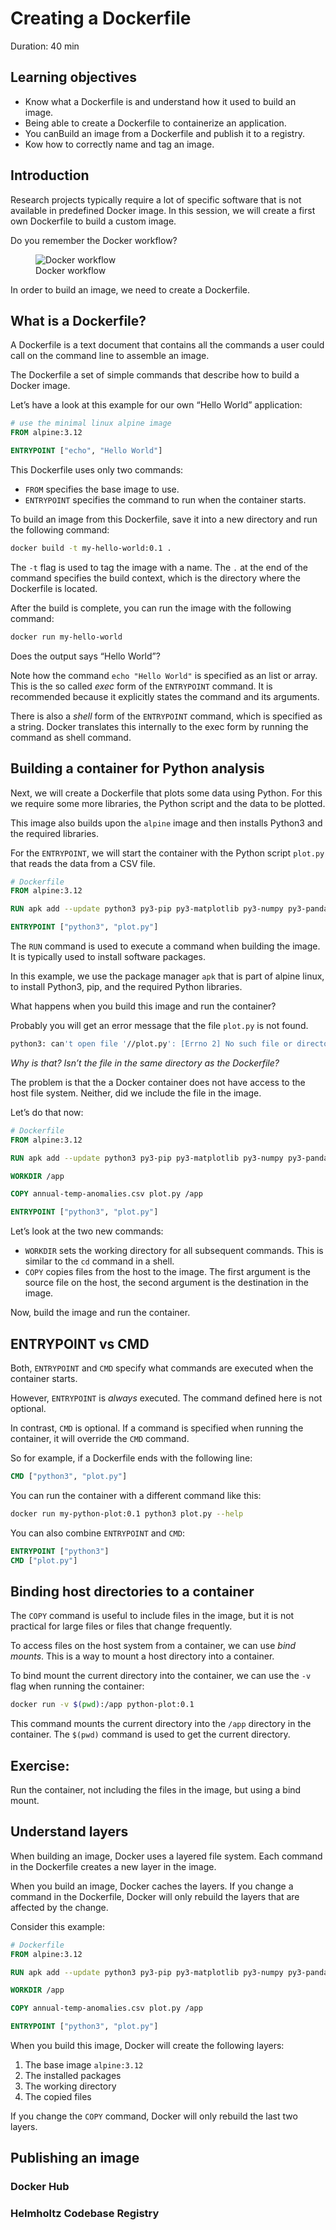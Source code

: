 # Creating a Dockerfile

Duration: 40 min

::: {.callout-tip}
## Learning objectives

- Know what a Dockerfile is and understand how it used to build an image.
- Being able to create a Dockerfile to containerize an application.
- You canBuild an image from a Dockerfile and publish it to a registry.
- Kow how to correctly name and tag an image. 

:::

## Introduction

Research projects typically require a lot of specific software that is not available in predefined Docker image. 
In this session, we will create a first own Dockerfile to build a custom image.

Do you remember the Docker workflow?

![Docker workflow](images/docker-concepts.png)

In order to build an image, we need to create a Dockerfile.


## What is a Dockerfile?

A Dockerfile is a text document that contains all the commands a user could call on the command line to assemble an image.

The Dockerfile a set of simple commands that describe how to build a Docker image.

Let's have a look at this example for our own "Hello World" application:

```Dockerfile
# use the minimal linux alpine image
FROM alpine:3.12

ENTRYPOINT ["echo", "Hello World"]
```

This Dockerfile uses only two commands: 

- `FROM` specifies the base image to use.
- `ENTRYPOINT` specifies the command to run when the container starts.


To build an image from this Dockerfile, save it into a new directory and run the following command:

```bash
docker build -t my-hello-world:0.1 .
```

The `-t` flag is used to tag the image with a name. The `.` at the end of the command specifies the build context, which is the directory where the Dockerfile is located.

After the build is complete, you can run the image with the following command:

```bash
docker run my-hello-world
```

Does the output says "Hello World"?

::: {.callout-tip}

Note how the command `echo "Hello World"` is specified as an list or array. This is the so called *exec* form of the `ENTRYPOINT` command. It is recommended because it explicitly states the command and its arguments.

There is also a *shell* form of the `ENTRYPOINT` command, which is specified as a string. Docker translates this internally to the exec form by running the command as shell command. 
:::


## Building a container for Python analysis

Next, we will create a Dockerfile that plots some data using Python. For this we require some more libraries, the Python script and the data to be plotted. 

This image also builds upon the `alpine` image and then installs Python3 and the required libraries.

For the `ENTRYPOINT`, we will start the container with the Python script `plot.py` that reads the data from a CSV file. 

```Dockerfile
# Dockerfile
FROM alpine:3.12

RUN apk add --update python3 py3-pip py3-matplotlib py3-numpy py3-pandas

ENTRYPOINT ["python3", "plot.py"]
```

The `RUN` command is used to execute a command when building the image. It is typically used to install software packages.

In this example, we use the package manager `apk` that is part of alpine linux, to install Python3, pip, and the required Python libraries.

What happens when you build this image and run the container?

Probably you will get an error message that the file `plot.py` is not found.

```bash
python3: can't open file '//plot.py': [Errno 2] No such file or directory
```

*Why is that? Isn't the file in the same directory as the Dockerfile?*

The problem is that the a Docker container does not have access to the host file system. Neither, did we include the file in the image.

Let's do that now: 

```Dockerfile
# Dockerfile
FROM alpine:3.12

RUN apk add --update python3 py3-pip py3-matplotlib py3-numpy py3-pandas

WORKDIR /app

COPY annual-temp-anomalies.csv plot.py /app

ENTRYPOINT ["python3", "plot.py"]
```


Let's look at the two new commands: 

- `WORKDIR` sets the working directory for all subsequent commands. This is similar to the `cd` command in a shell.
- `COPY` copies files from the host to the image. The first argument is the source file on the host, the second argument is the destination in the image.

Now, build the image and run the container.

## ENTRYPOINT vs CMD

Both, `ENTRYPOINT` and `CMD` specify what commands are executed when the container starts.

However, `ENTRYPOINT` is *always* executed. The command defined here is not optional. 

In contrast, `CMD` is optional. If a command is specified when running the container, it will override the `CMD` command.

So for example, if a Dockerfile ends with the following line:

```Dockerfile
CMD ["python3", "plot.py"]
```

You can run the container with a different command like this:

```bash
docker run my-python-plot:0.1 python3 plot.py --help
``` 

You can also combine `ENTRYPOINT` and `CMD`:

```Dockerfile
ENTRYPOINT ["python3"]
CMD ["plot.py"]
```


## Binding host directories to a container

The `COPY` command is useful to include files in the image, but it is not practical for large files or files that change frequently.

To access files on the host system from a container, we can use *bind mounts*. This is a way to mount a host directory into a container.

To bind mount the current directory into the container, we can use the `-v` flag when running the container:

```bash
docker run -v $(pwd):/app python-plot:0.1 
```

This command mounts the current directory into the `/app` directory in the container. The `$(pwd)` command is used to get the current directory.

::: {.callout-note}

## Exercise: 

Run the container, not including the files in the image, but using a bind mount.
:::

## Understand layers

When building an image, Docker uses a layered file system. Each command in the Dockerfile creates a new layer in the image. 

When you build an image, Docker caches the layers. If you change a command in the Dockerfile, Docker will only rebuild the layers that are affected by the change.

Consider this example:

```Dockerfile
# Dockerfile
FROM alpine:3.12

RUN apk add --update python3 py3-pip py3-matplotlib py3-numpy py3-pandas

WORKDIR /app

COPY annual-temp-anomalies.csv plot.py /app

ENTRYPOINT ["python3", "plot.py"]
```

When you build this image, Docker will create the following layers:

1. The base image `alpine:3.12`
2. The installed packages
3. The working directory
4. The copied files

If you change the `COPY` command, Docker will only rebuild the last two layers.



## Publishing an image



### Docker Hub

### Helmholtz Codebase Registry

